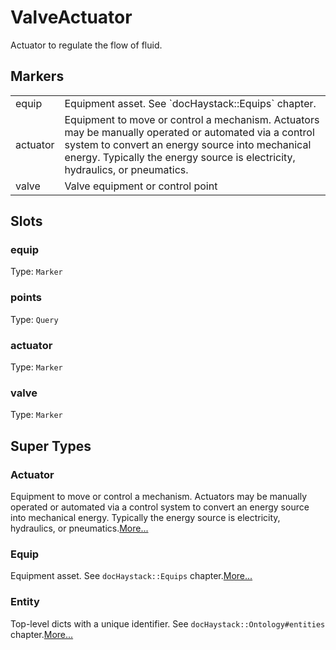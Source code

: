 # ValveActuator
Actuator to regulate the flow of fluid.
## Markers
<table>
<tbody>
<tr>
<td className='p-2 align-top'><span className='bg-sky-200 rounded-md px-3 py-1 text-sky-700 block font-semibold text-center text-sm'>equip </span></td>
<td className='p-2 align-top'>Equipment asset. See `docHaystack::Equips` chapter.</td>
</tr>
<tr>
<td className='p-2 align-top'><span className='bg-sky-200 rounded-md px-3 py-1 text-sky-700 block font-semibold text-center text-sm'>actuator </span></td>
<td className='p-2 align-top'>Equipment to move or control a mechanism.  Actuators may be manually operated or automated via a control system to convert an energy source into mechanical energy.  Typically the energy source is electricity, hydraulics, or pneumatics.</td>
</tr>
<tr>
<td className='p-2 align-top'><span className='bg-sky-200 rounded-md px-3 py-1 text-sky-700 block font-semibold text-center text-sm'>valve </span></td>
<td className='p-2 align-top'>Valve equipment or control point</td>
</tr>
</tbody>
</table>

## Slots

### equip
Type: `Marker`

### points
Type: `Query`

### actuator
Type: `Marker`

### valve
Type: `Marker`



## Super Types
### Actuator
Equipment to move or control a mechanism.  Actuators may be manually
operated or automated via a control system to convert an energy source
into mechanical energy.  Typically the energy source is electricity,
hydraulics, or pneumatics.[More...](./Actuator)

### Equip
Equipment asset.
See `docHaystack::Equips` chapter.[More...](./Equip)

### Entity
Top-level dicts with a unique identifier.
See `docHaystack::Ontology#entities` chapter.[More...](./Entity)


